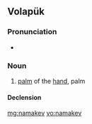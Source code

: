 ==Volapük==

===Pronunciation===
* {{IPA|[namaˈkev]|lang=vo}}

===Noun===
{{vo-noun}}

# [[palm]] of the [[hand]], palm

====Declension====
{{vo-decl-noun}}

[[mg:namakev]]
[[vo:namakev]]